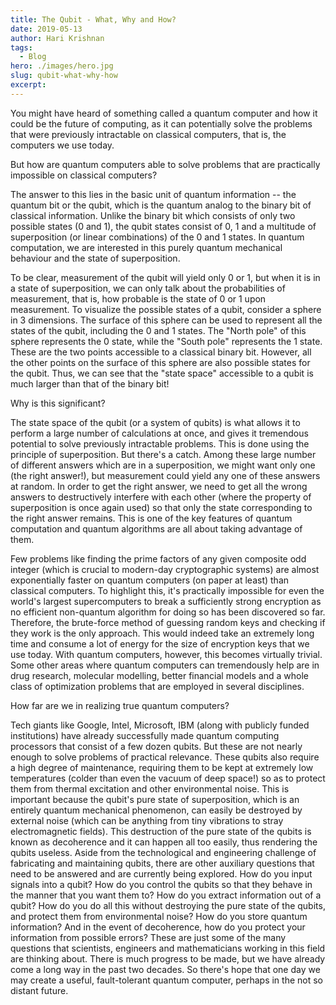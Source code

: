 ```yaml
---
title: The Qubit - What, Why and How?
date: 2019-05-13
author: Hari Krishnan
tags:
  - Blog
hero: ./images/hero.jpg
slug: qubit-what-why-how
excerpt:
---
```

You might have heard of something called a quantum computer and how it
could be the future of computing, as it can potentially solve the
problems that were previously intractable on classical computers, that
is, the computers we use today.

But how are quantum computers able to solve problems that are
practically impossible on classical computers?

The answer to this lies in the basic unit of quantum information -- the
quantum bit or the qubit, which is the quantum analog to the binary bit
of classical information. Unlike the binary bit which consists of only
two possible states (0 and 1), the qubit states consist of 0, 1 and a
multitude of superposition (or linear combinations) of the 0 and 1
states. In quantum computation, we are interested in this purely quantum
mechanical behaviour and the state of superposition.

To be clear, measurement of the qubit will yield only 0 or 1, but when
it is in a state of superposition, we can only talk about the
probabilities of measurement, that is, how probable is the state of 0 or
1 upon measurement. To visualize the possible states of a qubit,
consider a sphere in 3 dimensions. The surface of this sphere can be
used to represent all the states of the qubit, including the 0 and 1
states. The "North pole" of this sphere represents the 0 state, while
the "South pole" represents the 1 state. These are the two points
accessible to a classical binary bit. However, all the other points on
the surface of this sphere are also possible states for the qubit. Thus,
we can see that the "state space" accessible to a qubit is much larger
than that of the binary bit!

Why is this significant?

The state space of the qubit (or a system of qubits) is what allows it
to perform a large number of calculations at once, and gives it
tremendous potential to solve previously intractable problems. This is
done using the principle of superposition. But there's a catch. Among
these large number of different answers which are in a superposition, we
might want only one (the right answer!), but measurement could yield any
one of these answers at random. In order to get the right answer, we
need to get all the wrong answers to destructively interfere with each
other (where the property of superposition is once again used) so that
only the state corresponding to the right answer remains. This is one of
the key features of quantum computation and quantum algorithms are all
about taking advantage of them.

Few problems like finding the prime factors of any given composite odd
integer (which is crucial to modern-day cryptographic systems) are
almost exponentially faster on quantum computers (on paper at least)
than classical computers. To highlight this, it's practically impossible
for even the world's largest supercomputers to break a sufficiently
strong encryption as no efficient non-quantum algorithm for doing so has
been discovered so far. Therefore, the brute-force method of guessing
random keys and checking if they work is the only approach. This would
indeed take an extremely long time and consume a lot of energy for the
size of encryption keys that we use today. With quantum computers,
however, this becomes virtually trivial. Some other areas where quantum
computers can tremendously help are in drug research, molecular
modelling, better financial models and a whole class of optimization
problems that are employed in several disciplines.

How far are we in realizing true quantum computers?

Tech giants like Google, Intel, Microsoft, IBM (along with publicly
funded institutions) have already successfully made quantum computing
processors that consist of a few dozen qubits. But these are not nearly
enough to solve problems of practical relevance. These qubits also
require a high degree of maintenance, requiring them to be kept at
extremely low temperatures (colder than even the vacuum of deep space!)
so as to protect them from thermal excitation and other environmental
noise. This is important because the qubit's pure state of
superposition, which is an entirely quantum mechanical phenomenon, can
easily be destroyed by external noise (which can be anything from tiny
vibrations to stray electromagnetic fields). This destruction of the
pure state of the qubits is known as decoherence and it can happen all
too easily, thus rendering the qubits useless. Aside from the
technological and engineering challenge of fabricating and maintaining
qubits, there are other auxiliary questions that need to be answered and
are currently being explored. How do you input signals into a qubit? How
do you control the qubits so that they behave in the manner that you
want them to? How do you extract information out of a qubit? How do you
do all this without destroying the pure state of the qubits, and protect
them from environmental noise? How do you store quantum information? And
in the event of decoherence, how do you protect your information from
possible errors? These are just some of the many questions that
scientists, engineers and mathematicians working in this field are
thinking about. There is much progress to be made, but we have already
come a long way in the past two decades. So there's hope that one day we
may create a useful, fault-tolerant quantum computer, perhaps in the not
so distant future.
